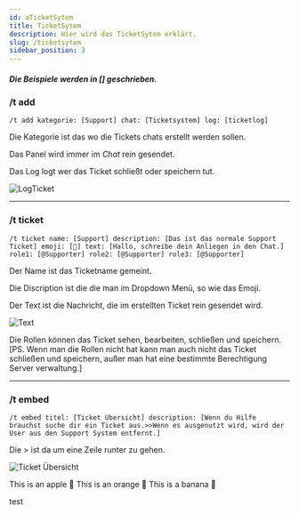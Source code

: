 ```yaml
---
id: aTicketSytem
title: TicketSytem
description: Hier wird das TicketSytem erklärt.
slug: /ticketsytem
sidebar_position: 3
---
```



<h5> Die Beispiele werden in [] geschrieben.</h5>

### /t add

```
/t add kategorie: [Support] chat: [Ticketsystem] log: [ticketlog]
```

Die Kategorie ist das wo die Tickets chats erstellt werden sollen.

Das Panel wird immer im *Chat* rein gesendet.

Das Log logt wer das Ticket schließt oder speichern tut.

![LogTicket](../static/img/Ticketslog.jpg)
________________________

### /t ticket

```
/t ticket name: [Support] description: [Das ist das normale Support Ticket] emoji: [📃] text: [Hallo, schreibe dein Anliegen in den Chat.] role1: [@Supporter] role2: [@Supporter] role3: [@Supporter]
```

Der Name ist das Ticketname gemeint.

Die Discription ist die die man im Dropdown Menü, so wie das Emoji. 

Der Text ist die Nachricht, die im erstellten Ticket rein gesendet wird.

![Text](../static/img/Tickets.jpg)

Die Rollen können das Ticket sehen, bearbeiten, schließen und speichern. 
[PS. Wenn man die Rollen nicht hat kann man auch nicht das Ticket schließen und speichern, außer man hat eine bestimmte Berechtigung Server verwaltung.]


________________________

### /t embed

```
/t embed titel: [Ticket Übersicht] description: [Wenn du Hilfe brauchst suche dir ein Ticket aus.>>Wenn es ausgenutzt wird, wird der User aus den Support System entfernt.]
```

Die > ist da um eine Zeile runter zu gehen. 

![Ticket Übersicht](../static/img/ticket_übersicht.png) 


<Tabs>
  <TabItem value="apple" label="Apple" default>
    This is an apple 🍎
  </TabItem>
  <TabItem value="orange" label="Orange">
    This is an orange 🍊
  </TabItem>
  <TabItem value="banana" label="Banana">
    This is a banana 🍌
  </TabItem>
</Tabs>

test

